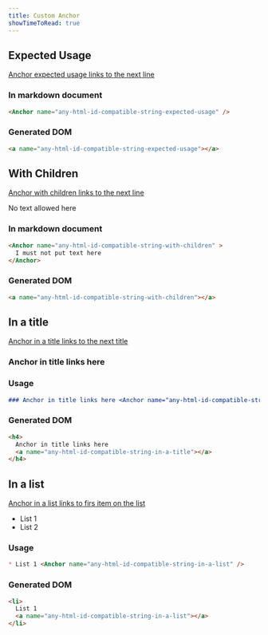 ```yaml
---
title: Custom Anchor
showTimeToRead: true
---
```


## Expected Usage

[Anchor expected usage links to the next line](#any-html-id-compatible-string-expected-usage)

<Anchor name="any-html-id-compatible-string-expected-usage"/>

### In markdown document

```md
<Anchor name="any-html-id-compatible-string-expected-usage" />
```

### Generated DOM

```html
<a name="any-html-id-compatible-string-expected-usage"></a>
```

## With Children

[Anchor with children links to the next line](#any-html-id-compatible-string-with-children)

<Anchor name="any-html-id-compatible-string-with-children" >No text allowed here</Anchor>

### In markdown document

```md
<Anchor name="any-html-id-compatible-string-with-children" >
  I must not put text here
</Anchor>
```

### Generated DOM

```html
<a name="any-html-id-compatible-string-with-children"></a>
```

## In a title

[Anchor in a title links to the next title](#any-html-id-compatible-string-in-a-title)

### Anchor in title links here <Anchor name="any-html-id-compatible-string-in-a-title" />

### Usage
```md
### Anchor in title links here <Anchor name="any-html-id-compatible-string-in-a-title" />
```

### Generated DOM

```html
<h4>
  Anchor in title links here
  <a name="any-html-id-compatible-string-in-a-title"></a>
</h4>
```

## In a list

[Anchor in a list links to firs item on the list](#any-html-id-compatible-string-in-a-list)

* List 1 <Anchor name="any-html-id-compatible-string-in-a-list" />
* List 2

### Usage

```md
* List 1 <Anchor name="any-html-id-compatible-string-in-a-list" />
```

### Generated DOM

```html
<li>
  List 1
  <a name="any-html-id-compatible-string-in-a-list"></a>
</li>
```
